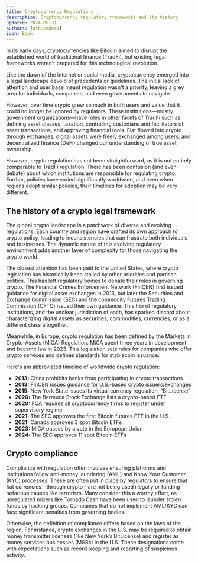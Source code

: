 ```yaml
---
title: Cryptocurrency Regulations
description: Cryptocurrency regulatory frameworks and its history
updated: 2024-05-31
authors: [ashucoder9]
icon: Book
---
```


In its early days, cryptocurrencies like Bitcoin aimed to disrupt the established world of traditional finance (TradFi), but existing legal frameworks weren't prepared for this technological revolution.

Like the dawn of the internet or social media, cryptocurrency emerged into a legal landscape devoid of precedents or guidelines. The initial lack of attention and user base meant regulation wasn't a priority, leaving a grey area for individuals, companies, and even governments to navigate.

However, over time crypto grew so much in both users and value that it could no longer be ignored by regulators. These institutions—mostly government organizations—have roles in other facets of TradFi such as defining asset classes, taxation, controlling custodians and facilitators of asset transactions, and approving financial tools. Fiat flowed into crypto through exchanges, digital assets were freely exchanged among users, and decentralized finance (DeFi) changed our understanding of true asset ownership.

However, crypto regulation has not been straightforward, as it is not entirely comparable to TradFi regulation. There has been confusion (and even debate) about which institutions are responsible for regulating crypto. Further, policies have varied significantly worldwide, and even when regions adopt similar policies, their timelines for adoption may be very different.

## The history of a crypto legal framework
The global crypto landscape is a patchwork of diverse and evolving regulations. Each country and region have crafted its own approach to crypto policy, leading to inconsistencies that can frustrate both individuals and businesses. The dynamic nature of this evolving regulatory environment adds another layer of complexity for those navigating the crypto world.

The closest attention has been paid to the United States, where crypto legislation has historically been stalled by other priorities and partisan politics. This has left regulatory bodies to debate their roles in governing crypto. The Financial Crimes Enforcement Network (FinCEN) first issued guidance for digital asset exchanges in 2013, but later the Securities and Exchange Commission (SEC) and the commodity Futures Trading Commission (CFTC) issued their own guidance. This trio of regulatory institutions, and the unclear jurisdiction of each, has sparked discord about characterizing digital assets as securities, commodities, currencies, or as a different class altogether.

Meanwhile, in Europe, crypto regulation has been defined by the Markets in Crypto-Assets (MiCA) Regulation. MiCA spent three years in development and became law in 2023. This legislation sets rules for companies who offer crypto services and defines standards for stablecoin issuance.

Here's am abbreviated timeline of worldwide crypto regulation:

- **2013:** China prohibits banks from participating in crypto transactions
- **2013:** FinCEN issues guidance for U.S.-based crypto issuers/exchanges
- **2015:** New York State issues its virtual currency regulation, “BitLicense”
- **2020:** The Bermuda Stock Exchange lists a crypto-based ETF
- **2020:** FCA requires all cryptocurrency firms to register under supervisory regime
- **2021:** The SEC approves the first Bitcoin futures ETF in the U.S.
- **2021:** Canada approves 3 spot Bitcoin ETFs
- **2023:** MiCA passes by a vote in the European Union
- **2024:** The SEC approves 11 spot Bitcoin ETFs

## Crypto compliance
Compliance with regulation often involves ensuring platforms and institutions follow anti-money laundering (AML) and Know Your Customer (KYC) processes. These are often put in place by regulators to ensure that fiat currencies—through crypto—are not being used illegally or funding nefarious causes like terrorism. Many consider this a worthy effort, as unregulated mixers like Tornado Cash have been used to launder stolen funds by hacking groups. Companies that do not implement AML/KYC can face significant penalties from governing bodies.

Otherwise, the definition of compliance differs based on the laws of the region. For instance, crypto exchanges in the U.S. may be required to obtain money transmitter licenses (like New York’s BitLicense) and register as money services businesses (MSBs) in the U.S. These designations come with expectations such as record-keeping and reporting of suspicious activity.
